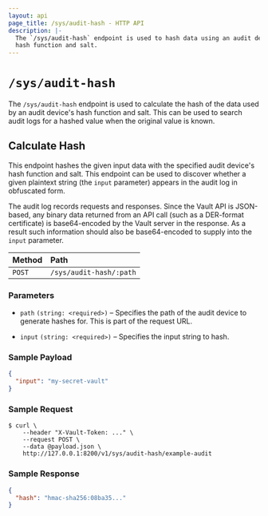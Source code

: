 ```yaml
---
layout: api
page_title: /sys/audit-hash - HTTP API
description: |-
  The `/sys/audit-hash` endpoint is used to hash data using an audit device's
  hash function and salt.
---
```


# `/sys/audit-hash`

The `/sys/audit-hash` endpoint is used to calculate the hash of the data used by
an audit device's hash function and salt. This can be used to search audit logs
for a hashed value when the original value is known.

## Calculate Hash

This endpoint hashes the given input data with the specified audit device's
hash function and salt. This endpoint can be used to discover whether a given
plaintext string (the `input` parameter) appears in the audit log in obfuscated
form.

The audit log records requests and responses. Since the Vault API is JSON-based,
any binary data returned from an API call (such as a DER-format certificate) is
base64-encoded by the Vault server in the response. As a result such information
should also be base64-encoded to supply into the `input` parameter.

| Method | Path                    |
| :----- | :---------------------- |
| `POST` | `/sys/audit-hash/:path` |

### Parameters

- `path` `(string: <required>)` – Specifies the path of the audit device to
  generate hashes for. This is part of the request URL.

- `input` `(string: <required>)` – Specifies the input string to hash.

### Sample Payload

```json
{
  "input": "my-secret-vault"
}
```

### Sample Request

```shell-session
$ curl \
    --header "X-Vault-Token: ..." \
    --request POST \
    --data @payload.json \
    http://127.0.0.1:8200/v1/sys/audit-hash/example-audit
```

### Sample Response

```json
{
  "hash": "hmac-sha256:08ba35..."
}
```

